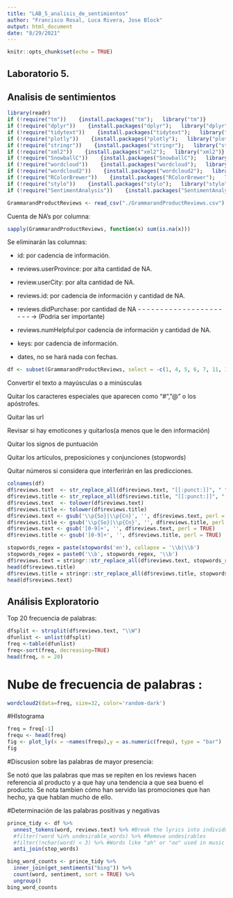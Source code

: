 ```yaml
---
title: "LAB_5_analisis_de_sentimientos"
author: "Francisco Rosal, Luca Rivera, Jose Block"
output: html_document
date: "8/29/2021"
---
```


```r
knitr::opts_chunk$set(echo = TRUE)
```

## Laboratorio 5. 
## Analisis de sentimientos

```r
library(readr)
if (!require("tm"))    {install.packages("tm");   library("tm")}
if (!require("dplyr"))    {install.packages("dplyr");   library("dplyr")}
if (!require("tidytext"))    {install.packages("tidytext");   library("tidytext")}
if (!require("plotly"))    {install.packages("plotly");   library("plotly")}
if (!require("stringr"))    {install.packages("stringr");   library("stringr")}
if (!require("xml2"))    {install.packages("xml2");   library("xml2")}
if (!require("SnowballC"))    {install.packages("SnowballC");   library("SnowballC")}
if (!require("wordcloud"))    {install.packages("wordcloud");   library("wordcloud")}
if (!require("wordcloud2"))    {install.packages("wordcloud2");   library("wordcloud2")}
if (!require("RColorBrewer"))    {install.packages("RColorBrewer");   library("RColorBrewer")}
if (!require("stylo"))    {install.packages("stylo");   library("stylo")}
if (!require("SentimentAnalysis"))    {install.packages("SentimentAnalysis");   library("SentimentAnalysis")}
```

```r
GrammarandProductReviews <- read_csv("./GrammarandProductReviews.csv")
```
Cuenta de NA's por columna:
```r
sapply(GrammarandProductReviews, function(x) sum(is.na(x)))
```

Se eliminarán las columnas:

- id: por cadencia de información.

- reviews.userProvince: por alta cantidad de NA.

- review.userCity: por alta cantidad de NA.

- reviews.id: por cadencia de información y cantidad de NA.

- reviews.didPurchase: por cantidad de NA - - - - - - - - - - - - - - - - - - - - - - -> (Podria ser importante)

- reviews.numHelpful:por cadencia de información y cantidad de NA.

- keys: por cadencia de información.

- dates, no se hará nada con fechas.
```r
df <- subset(GrammarandProductReviews, select = -c(1, 4, 5, 6, 7, 11, 12, 13, 14, 16, 17, 19, 22, 23))
```

Convertir el texto a mayúsculas o a minúsculas

Quitar los caracteres especiales que aparecen como “#”,”@” o los apóstrofes.

Quitar las url

Revisar si hay emoticones y quitarlos(a menos que le den información)

Quitar los signos de puntuación

Quitar los artículos, preposiciones y conjunciones (stopwords)

Quitar números si considera que interferirán en las predicciones.

```r
colnames(df)
df$reviews.text  <- str_replace_all(df$reviews.text, "[[:punct:]]", " ")
df$reviews.title <- str_replace_all(df$reviews.title, "[[:punct:]]", " ")
df$reviews.text  <- tolower(df$reviews.text)
df$reviews.title <- tolower(df$reviews.title)
df$reviews.text <- gsub('\\p{So}|\\p{Cn}', '', df$reviews.text, perl = TRUE)
df$reviews.title <- gsub('\\p{So}|\\p{Cn}', '', df$reviews.title, perl = TRUE)
df$reviews.text <- gsub('[0-9]+', '', df$reviews.text, perl = TRUE)
df$reviews.title <- gsub('[0-9]+', '', df$reviews.title, perl = TRUE)

stopwords_regex = paste(stopwords('en'), collapse = '\\b|\\b')
stopwords_regex = paste0('\\b', stopwords_regex, '\\b')
df$reviews.text = stringr::str_replace_all(df$reviews.text, stopwords_regex, '')
head(df$reviews.title)
df$reviews.title = stringr::str_replace_all(df$reviews.title, stopwords_regex, '')
head(df$reviews.text)
```

## Análisis Exploratorio

Top 20 frecuencia de palabras:
```r
dfsplit <- strsplit(df$reviews.text, "\\W")
dfunlist <- unlist(dfsplit)
freq <-table(dfunlist)
freq<-sort(freq, decreasing=TRUE)
head(freq, n = 20)

```
# Nube de frecuencia de palabras :
```r
wordcloud2(data=freq, size=32, color='random-dark')
```

#HIstograma

```r
freq = freq[-1]
frequ <- head(freq)
fig <- plot_ly(x = ~names(frequ),y = as.numeric(frequ), type = "bar")
fig
```



#Discusion sobre las palabras de mayor presencia:

Se notó que las palabras que mas se repiten en los reviews hacen referencia al producto y a que hay una tendencia a que sea bueno el producto. Se nota tambien cómo han servido las promociones que han hecho, ya que hablan mucho de ello.

#Determinación de las palabras positivas y negativas

```r
prince_tidy <- df %>%
  unnest_tokens(word, reviews.text) %>% #Break the lyrics into individual words
  #filter(!word %in% undesirable_words) %>% #Remove undesirables
  #filter(!nchar(word) < 3) %>% #Words like "ah" or "oo" used in music
  anti_join(stop_words)
```
```r
bing_word_counts <- prince_tidy %>%
  inner_join(get_sentiments("bing")) %>%
  count(word, sentiment, sort = TRUE) %>%
  ungroup()
bing_word_counts
```

